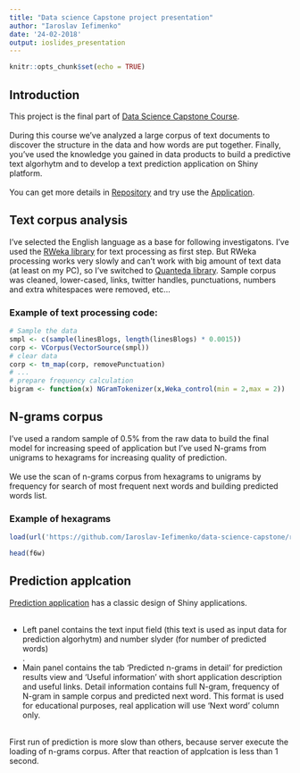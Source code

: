 ```yaml
---
title: "Data science Capstone project presentation"
author: "Iaroslav Iefimenko"
date: '24-02-2018'
output: ioslides_presentation
---
```


```r
knitr::opts_chunk$set(echo = TRUE)
```

## Introduction

This project is the final part of <a href="https://www.coursera.org/learn/data-science-project/home/info">Data Science Capstone Course</a>.<br/><br/>
During this course we've analyzed a large corpus of text documents to discover the structure in the data and how words are put together.  Finally, you've used the knowledge you gained in data products to build a predictive text algorhytm and to develop a text prediction application on Shiny platform. <br/><br/>
You can get more details in <a href="https://github.com/Iaroslav-Iefimenko/data-science-capstone">Repository</a> and try use the <a href="https://iaroslav.shinyapps.io/TextPrediction/">Application</a>.

## Text corpus analysis

I've selected the English language as a base for following investigatons. I've used the <a href="https://cran.r-project.org/web/packages/RWeka/index.html">RWeka library</a> for text processing as first step. But RWeka processing works very slowly and can't work with big amount of text data (at least on my PC), so I've switched to <a href="https://quanteda.io/">Quanteda library</a>. Sample corpus was cleaned, lower-cased, links, twitter handles, punctuations, numbers and extra whitespaces were removed, etc...
<h3>Example of text processing code:</h3>
```r
# Sample the data
smpl <- c(sample(linesBlogs, length(linesBlogs) * 0.0015))
corp <- VCorpus(VectorSource(smpl))
# clear data
corp <- tm_map(corp, removePunctuation)
# ...
# prepare frequency calculation
bigram <- function(x) NGramTokenizer(x,Weka_control(min = 2,max = 2))
```

## N-grams corpus

I've used a random sample of 0.5% from the raw data to build the final model for increasing speed of application but I've used N-grams from unigrams to hexagrams for increasing quality of prediction.<br/><br/>
We use the scan of n-grams corpus from hexagrams to unigrams by frequency for search of most frequent next words and building predicted words list.
<h3>Example of hexagrams</h3>
```r
load(url('https://github.com/Iaroslav-Iefimenko/data-science-capstone/raw/master/freq.w6.RData'))
```
```r
head(f6w)
```

## Prediction applcation

<a href="https://iaroslav.shinyapps.io/TextPrediction/">Prediction application</a> has a classic design of Shiny applications.<br/><br/>
<ul>
<li>Left panel contains the text input field (this text is used as input data for prediction algorhytm) and number slyder (for number of predicted words)</li>.
<li>Main panel contains the tab 'Predicted n-grams in detail' for prediction results view and 'Useful information' with short application description and useful links. Detail information contains full N-gram, frequency of N-gram in sample corpus and predicted next word. This format is used for educational purposes, real application will use 'Next word' column only.</li>
</ul><br/>
First run of prediction is more slow than others, because server execute the loading of n-grams corpus.  After that reaction of applcation is less than 1 second.